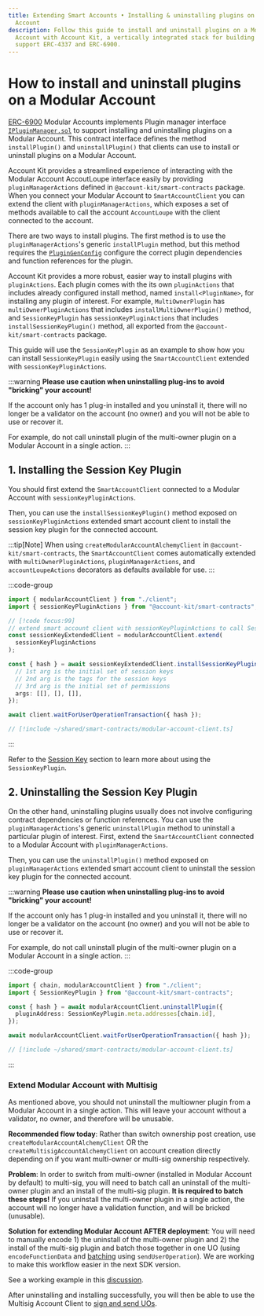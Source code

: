 ```yaml
---
title: Extending Smart Accounts • Installing & uninstalling plugins on a Modular
  Account
description: Follow this guide to install and uninstall plugins on a Modular
  Account with Account Kit, a vertically integrated stack for building apps that
  support ERC-4337 and ERC-6900.
---
```


# How to install and uninstall plugins on a Modular Account

[ERC-6900](https://eips.ethereum.org/EIPS/eip-6900) Modular Accounts implements Plugin manager interface [`IPluginManager.sol`](https://eips.ethereum.org/EIPS/eip-6900#ipluginmanagersol) to support installing and uninstalling plugins on a Modular Account. This contract interface defines the method `installPlugin()` and `uninstallPlugin()` that clients can use to install or uninstall plugins on a Modular Account.

Account Kit provides a streamlined experience of interacting with the Modular Account AccoutLoupe interface easily by providing `pluginManagerActions` defined in `@account-kit/smart-contracts` package. When you connect your Modular Account to `SmartAccountClient` you can extend the client with `pluginManagerActions`, which exposes a set of methods available to call the account `AccountLoupe` with the client connected to the account.

There are two ways to install plugins. The first method is to use the `pluginManagerActions`'s generic `installPlugin` method, but this method requires the [`PluginGenConfig`](https://github.com/alchemyplatform/aa-sdk/blob/a9a11ec23b1084fa43edaa3cb933ff36318ca573/packages/accounts/plugindefs/types.ts) configure the correct plugin dependencies and function references for the plugin.

Account Kit provides a more robust, easier way to install plugins with `pluginActions`. Each plugin comes with the its own `pluginActions` that includes already configured install method, named `install<PluginName>`, for installing any plugin of interest. For example, `MultiOwnerPlugin` has `multiOwnerPluginActions` that includes `installMultiOwnerPlugin()` method, and `SessionKeyPlugin` has `sessionKeyPluginActions` that includes `installSessionKeyPlugin()` method, all exported from the `@account-kit/smart-contracts` package.

This guide will use the `SessionKeyPlugin` as an example to show how you can install `SessionKeyPlugin` easily using the `SmartAccountClient` extended with `sessionKeyPluginActions`.

:::warning
**Please use caution when uninstalling plug-ins to avoid "bricking" your account!**

If the account only has 1 plug-in installed and you uninstall it, there will no longer be a validator on the account (no owner) and you will not be able to use or recover it.

For example, do not call uninstall plugin of the multi-owner plugin on a Modular Account in a single action.
:::

## 1. Installing the Session Key Plugin

You should first extend the `SmartAccountClient` connected to a Modular Account with `sessionKeyPluginActions`.

Then, you can use the `installSessionKeyPlugin()` method exposed on `sessionKeyPluginActions` extended smart account client to install the session key plugin for the connected account.

:::tip[Note]
When using `createModularAccountAlchemyClient` in `@account-kit/smart-contracts`, the `SmartAccountClient` comes automatically extended with `multiOwnerPluginActions`, `pluginManagerActions`, and `accountLoupeActions` decorators as defaults available for use.
:::

:::code-group

```ts [example.ts] twoslash
import { modularAccountClient } from "./client";
import { sessionKeyPluginActions } from "@account-kit/smart-contracts";

// [!code focus:99]
// extend smart account client with sessionKeyPluginActions to call SessionKeyPlugin methods
const sessionKeyExtendedClient = modularAccountClient.extend(
  sessionKeyPluginActions
);

const { hash } = await sessionKeyExtendedClient.installSessionKeyPlugin({
  // 1st arg is the initial set of session keys
  // 2nd arg is the tags for the session keys
  // 3rd arg is the initial set of permissions
  args: [[], [], []],
});

await client.waitForUserOperationTransaction({ hash });
```

```ts [client.ts] twoslash filename="client.ts"
// [!include ~/shared/smart-contracts/modular-account-client.ts]
```

:::

Refer to the [Session Key](/smart-contracts/session-keys/) section to learn more about using the `SessionKeyPlugin`.

## 2. Uninstalling the Session Key Plugin

On the other hand, uninstalling plugins usually does not involve configuring contract dependencies or function references. You can use the `pluginManagerActions`'s generic `uninstallPlugin` method to uninstall a particular plugin of interest.
First, extend the `SmartAccountClient` connected to a Modular Account with `pluginManagerActions`.

Then, you can use the `uninstallPlugin()` method exposed on `pluginManagerActions` extended smart account client to uninstall the session key plugin for the connected account.

:::warning
**Please use caution when uninstalling plug-ins to avoid "bricking" your account!**

If the account only has 1 plug-in installed and you uninstall it, there will no longer be a validator on the account (no owner) and you will not be able to use or recover it.

For example, do not call uninstall plugin of the multi-owner plugin on a Modular Account in a single action.
:::

:::code-group

```ts [example.ts] twoslash
import { chain, modularAccountClient } from "./client";
import { SessionKeyPlugin } from "@account-kit/smart-contracts";

const { hash } = await modularAccountClient.uninstallPlugin({
  pluginAddress: SessionKeyPlugin.meta.addresses[chain.id],
});

await modularAccountClient.waitForUserOperationTransaction({ hash });
```

```ts [client.ts] twoslash filename="client.ts"
// [!include ~/shared/smart-contracts/modular-account-client.ts]
```

:::

### Extend Modular Account with Multisig

As mentioned above, you should not uninstall the multiowner plugin from a Modular Account in a single action. This will leave your account without a validator, no owner, and therefore will be unusable.

**Recommended flow today**: Rather than switch ownership post creation, use `createModularAccountAlchemyClient` OR the `createMultisigAccountAlchemyClient` on account creation directly depending on if you want multi-owner or multi-sig ownership respectively.

**Problem**: In order to switch from multi-owner (installed in Modular Account by default) to multi-sig, you will need to batch call an uninstall of the multi-owner plugin and an install of the multi-sig plugin. **It is required to batch these steps!** If you uninstall the multi-owner plugin in a single action, the account will no longer have a validation function, and will be bricked (unusable).

**Solution for extending Modular Account AFTER deployment**: You will need to manually encode 1) the uninstall of the multi-owner plugin and 2) the install of the multi-sig plugin and batch those together in one UO (using `encodeFunctionData` and [batching](/infra/send-user-operations#batch-user-operations) using `sendUserOperation`). We are working to make this workflow easier in the next SDK version.

See a working example in this [discussion](https://github.com/alchemyplatform/aa-sdk/discussions/865#discussioncomment-10206160).

After uninstalling and installing successfully, you will then be able to use the Multisig Account Client to [sign and send UOs](/smart-contracts/other-accounts/modular-account/multisig-plugin/getting-started/).
